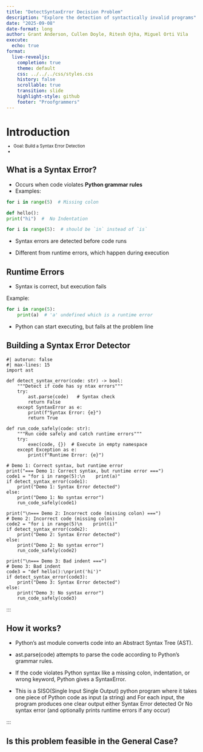 ```yaml
---
title: "DetectSyntaxError Decision Problem"
description: "Explore the detection of syntactically invalid programs"
date: "2025-09-08"
date-format: long
author: Grant Anderson, Cullen Doyle, Ritesh Ojha, Miguel Orti Vila
execute:
  echo: true
format:
  live-revealjs:
    completion: true
    theme: default
    css: ../../../css/styles.css
    history: false
    scrollable: true
    transition: slide
    highlight-style: github
    footer: "Proofgrammers"
---
```


# Introduction

::: {.fragment style="margin-top: -0.5em; font-size: 0.8em;"} 
  - Goal: Build a Syntax Error Detection
  - 
:::

## What is a Syntax Error?
- Occurs when code violates **Python grammar rules**  
- Examples:  
```python
for i in range(5)  # Missing colon

def hello():
print("hi")  #  No Indentation

for i is range(5):  # should be `in` instead of `is`
```
- Syntax errors are detected before code runs

- Different from runtime errors, which happen during execution

## Runtime Errors

- Syntax is correct, but execution fails

Example:
```python
for i in range(5):
    print(a)  # 'a' undefined which is a runtime error
```
- Python can start executing, but fails at the problem line



## Building a Syntax Error Detector


```pyodide
#| autorun: false
#| max-lines: 15
import ast

def detect_syntax_error(code: str) -> bool:
    """Detect if code has sy ntax errors"""
    try:
        ast.parse(code)   # Syntax check
        return False
    except SyntaxError as e:
        print(f"Syntax Error: {e}")
        return True

def run_code_safely(code: str):
    """Run code safely and catch runtime errors"""
    try:
        exec(code, {})  # Execute in empty namespace
    except Exception as e:
        print(f"Runtime Error: {e}")

# Demo 1: Correct syntax, but runtime error
print("=== Demo 1: Correct syntax, but runtime error ===")
code1 = "for i in range(5):\n    print(a)"
if detect_syntax_error(code1):
    print("Demo 1: Syntax Error detected")
else:
    print("Demo 1: No syntax error")
    run_code_safely(code1)

print("\n=== Demo 2: Incorrect code (missing colon) ===")
# Demo 2: Incorrect code (missing colon)
code2 = "for i in range(5)\n    print(i)"
if detect_syntax_error(code2):
    print("Demo 2: Syntax Error detected")
else:
    print("Demo 2: No syntax error")
    run_code_safely(code2)

print("\n=== Demo 3: Bad indent ===")
# Demo 3: Bad indent
code3 = "def hello():\nprint('hi')"
if detect_syntax_error(code3):
    print("Demo 3: Syntax Error detected")
else:
    print("Demo 3: No syntax error")
    run_code_safely(code3)
```
:::

## How it works?
- Python’s ast module converts code into an Abstract Syntax Tree (AST).

- ast.parse(code) attempts to parse the code according to Python’s grammar rules.

- If the code violates Python syntax like a missing colon, indentation, or wrong keyword, Python gives a SyntaxError.

- This is a SISO(Single Input Single Output) python program where it takes one piece of Python code as input (a string) and For each input, the program produces one clear output either Syntax Error detected Or No syntax error (and optionally prints runtime errors if any occur)

:::

## Is this problem feasible in the General Case?

